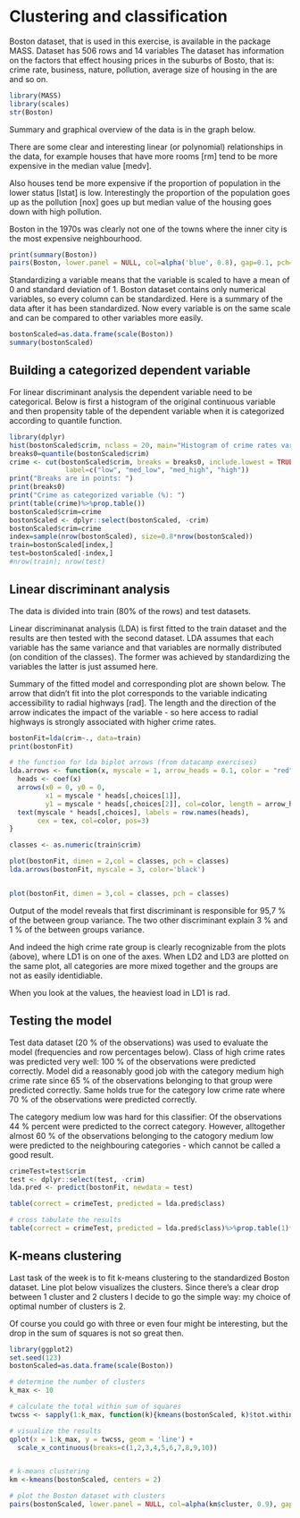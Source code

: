 

# Clustering and classification

Boston dataset, that is used in this exercise, is available in the package MASS. Dataset has 506 rows and 14 variables The dataset has information on the factors that effect housing prices in the suburbs of Bosto, that is: crime rate, business, nature, pollution, average size of housing in the are and so on.

```r
library(MASS)
library(scales)
str(Boston)
```

Summary and graphical overview of the data is in the graph below.

There are some clear and interesting linear (or polynomial) relationships in the data, for example houses that have more rooms [rm] tend to be more expensive in the median value [medv].

Also houses tend be more expensive if the proportion of population in the lower status [lstat] is low. Interestingly the proportion of the population goes up as the pollution [nox] goes up but median value of the housing goes down with high pollution. 

Boston in the 1970s was clearly not one of the towns where the inner city is the most expensive neighbourhood.

```r
print(summary(Boston))
pairs(Boston, lower.panel = NULL, col=alpha('blue', 0.8), gap=0.1, pch='.')
```

Standardizing a variable means that the variable is scaled to have a mean of 0 and standard deviation of 1. Boston dataset contains only numerical variables, so every column can be standardized. Here is a summary of the data after it has been standardized. Now every variable is on the same scale and can be compared to other variables more easily.

```r
bostonScaled=as.data.frame(scale(Boston))
summary(bostonScaled)
```

## Building a categorized dependent variable

For linear discriminant analysis the dependent variable need to be categorical. Below is first a histogram of the original continuous variable and then propensity table of the dependent variable when it is categorized according to quantile function.

```r
library(dplyr)
hist(bostonScaled$crim, nclass = 20, main="Histogram of crime rates variable", xlab="Crime rate")
breaks0=quantile(bostonScaled$crim)
crime <- cut(bostonScaled$crim, breaks = breaks0, include.lowest = TRUE,
              label=c("low", "med_low", "med_high", "high"))
print("Breaks are in points: ")
print(breaks0)
print("Crime as categorized variable (%): ")
print(table(crime)%>%prop.table())
bostonScaled$crim=crime
bostonScaled <- dplyr::select(bostonScaled, -crim)
bostonScaled$crim=crime
index=sample(nrow(bostonScaled), size=0.8*nrow(bostonScaled))
train=bostonScaled[index,]
test=bostonScaled[-index,]
#nrow(train); nrow(test)

```

## Linear discriminant analysis 

The data is divided into train (80% of the rows) and test datasets. 

Linear discriminanat analysis (LDA) is first fitted to the train dataset and the results are then tested with the second dataset. LDA assumes that each variable has the same variance and that variables are normally distributed (on condition of the classes). The former was achieved by standardizing the variables the latter is just assumed here.

Summary of the fitted model and corresponding plot are shown below. The arrow that didn't fit into the plot corresponds to the variable indicating accessibility to radial highways [rad]. The length and the direction of the arrow indicates the impact of the variable - so here access to radial highways is strongly associated with higher crime rates.


```r
bostonFit=lda(crim~., data=train)
print(bostonFit)

# the function for lda biplot arrows (from datacamp exercises)
lda.arrows <- function(x, myscale = 1, arrow_heads = 0.1, color = "red", tex = 0.75, choices = c(1,2)){
  heads <- coef(x)
  arrows(x0 = 0, y0 = 0, 
         x1 = myscale * heads[,choices[1]], 
         y1 = myscale * heads[,choices[2]], col=color, length = arrow_heads)
  text(myscale * heads[,choices], labels = row.names(heads), 
       cex = tex, col=color, pos=3)
}

classes <- as.numeric(train$crim)

plot(bostonFit, dimen = 2,col = classes, pch = classes)
lda.arrows(bostonFit, myscale = 3, color='black')


plot(bostonFit, dimen = 3,col = classes, pch = classes)

```

Output of the model reveals that first discriminant is responsible for 95,7 % of the between group variance. The two other discriminant explain 3 % and 1 % of the between groups variance.

And indeed the high crime rate group is clearly recognizable from the plots (above), where LD1 is on one of the axes. When LD2 and LD3 are plotted on the same plot, all categories are more mixed together and the groups are not as easily identidiable.

When you look at the values, the heaviest load in LD1 is rad. 

## Testing the model

Test data dataset (20 % of the observations) was used to evaluate the model (frequencies and row percentages below). Class of high crime rates was predicted very well: 100 % of the observations were predicted correctly. Model did a reasonably good job with the category medium high crime rate since 65 % of the observations belonging to that group were predicted correctly. Same holds true for the category low crime rate where 70 % of the observations were predicted correctly.

The category medium low was hard for this classifier: Of the observations 44 % percent were predicted to the correct category. However, alltogether almost 60 % of the observations belonging to the catogory medium low were predicted to the neighbouring categories - which cannot be called a good result.

```r
crimeTest=test$crim
test <- dplyr::select(test, -crim)
lda.pred <- predict(bostonFit, newdata = test)

table(correct = crimeTest, predicted = lda.pred$class)

# cross tabulate the results
table(correct = crimeTest, predicted = lda.pred$class)%>%prop.table(1)*100


```

## K-means clustering

Last task of the week is to fit k-means clustering to the standardized Boston dataset. Line plot below visualizes the clusters. Since there's a clear drop between 1 cluster and 2 clusters I decide to go the simple way: my choice of optimal number of clusters is 2.

Of course you could go with three or even four might be interesting, but the drop in the sum of squares is not so great then.

```r
library(ggplot2)
set.seed(123)
bostonScaled=as.data.frame(scale(Boston))

# determine the number of clusters
k_max <- 10

# calculate the total within sum of squares
twcss <- sapply(1:k_max, function(k){kmeans(bostonScaled, k)$tot.withinss})

# visualize the results
qplot(x = 1:k_max, y = twcss, geom = 'line') +
  scale_x_continuous(breaks=c(1,2,3,4,5,6,7,8,9,10))


# k-means clustering
km <-kmeans(bostonScaled, centers = 2)

# plot the Boston dataset with clusters
pairs(bostonScaled, lower.panel = NULL, col=alpha(km$cluster, 0.9), gap=0.1, pch='.')

```

